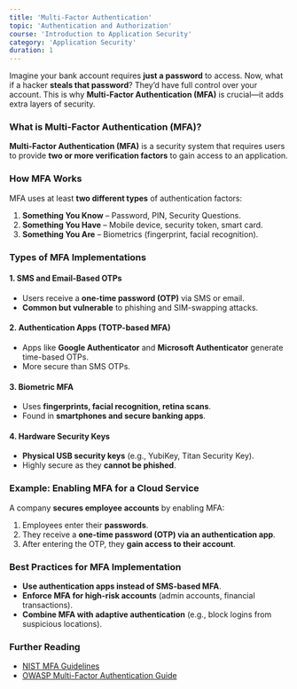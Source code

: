```yaml
---
title: 'Multi-Factor Authentication'
topic: 'Authentication and Authorization'
course: 'Introduction to Application Security'
category: 'Application Security'
duration: 1
---
```


Imagine your bank account requires **just a password** to access. Now, what if a hacker **steals that password**? They’d have full control over your account. This is why **Multi-Factor Authentication (MFA)** is crucial—it adds extra layers of security.

### What is Multi-Factor Authentication (MFA)?

**Multi-Factor Authentication (MFA)** is a security system that requires users to provide **two or more verification factors** to gain access to an application.

### How MFA Works

MFA uses at least **two different types** of authentication factors:

1. **Something You Know** – Password, PIN, Security Questions.
2. **Something You Have** – Mobile device, security token, smart card.
3. **Something You Are** – Biometrics (fingerprint, facial recognition).

### Types of MFA Implementations

#### **1. SMS and Email-Based OTPs**

- Users receive a **one-time password (OTP)** via SMS or email.
- **Common but vulnerable** to phishing and SIM-swapping attacks.

#### **2. Authentication Apps (TOTP-based MFA)**

- Apps like **Google Authenticator** and **Microsoft Authenticator** generate time-based OTPs.
- More secure than SMS OTPs.

#### **3. Biometric MFA**

- Uses **fingerprints, facial recognition, retina scans**.
- Found in **smartphones and secure banking apps**.

#### **4. Hardware Security Keys**

- **Physical USB security keys** (e.g., YubiKey, Titan Security Key).
- Highly secure as they **cannot be phished**.

### Example: Enabling MFA for a Cloud Service

A company **secures employee accounts** by enabling MFA:

1. Employees enter their **passwords**.
2. They receive a **one-time password (OTP) via an authentication app**.
3. After entering the OTP, they **gain access to their account**.

### Best Practices for MFA Implementation

- **Use authentication apps instead of SMS-based MFA**.
- **Enforce MFA for high-risk accounts** (admin accounts, financial transactions).
- **Combine MFA with adaptive authentication** (e.g., block logins from suspicious locations).

### Further Reading

- [NIST MFA Guidelines](https://pages.nist.gov/800-63-3/sp800-63b.html)
- [OWASP Multi-Factor Authentication Guide](https://owasp.org/www-community/authentication/multi-factor_authentication)
